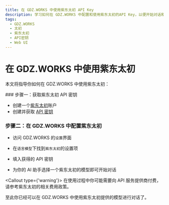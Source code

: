 ```yaml
---
title: 在 GDZ.WORKS 中使用紫东太初 API Key
description: 学习如何在 GDZ.WORKS 中配置和使用紫东太初的API Key，以便开始对话和交互。
tags:
  - GDZ.WORKS
  - 太初
  - 紫东太初
  - API密钥
  - Web UI
---
```


# 在 GDZ.WORKS 中使用紫东太初

本文将指导你如何在 GDZ.WORKS 中使用紫东太初：

<Steps>
  ### 步骤一：获取紫东太初 API 密钥

  - 创建一个[紫东太初](https://ai-maas.wair.ac.cn/)账户
  - 创建并获取 [API 密钥](https://ai-maas.wair.ac.cn/#/settlement/api/key)

  ### 步骤二：在 GDZ.WORKS 中配置紫东太初

  - 访问 GDZ.WORKS 的`设置`界面

  - 在`语言模型`下找到`紫东太初`的设置项

  - 填入获得的 API 密钥

  - 为你的 AI 助手选择一个紫东太初的模型即可开始对话

  <Callout type={'warning'}>
    在使用过程中你可能需要向 API 服务提供商付费，请参考紫东太初的相关费用政策。
  </Callout>
</Steps>

至此你已经可以在 GDZ.WORKS 中使用紫东太初提供的模型进行对话了。
